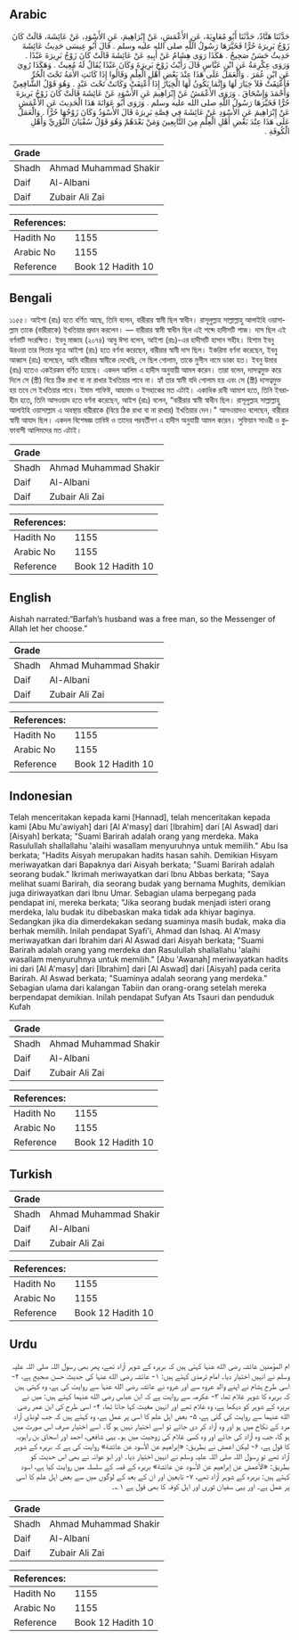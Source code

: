 ## Arabic


<div dir="rtl" lang="ar" style={{fontSize:'larger',backgroundColor:'#f8f9fa',padding:20}}>
حَدَّثَنَا هَنَّادٌ، حَدَّثَنَا أَبُو مُعَاوِيَةَ، عَنِ الأَعْمَشِ، عَنْ إِبْرَاهِيمَ، عَنِ الأَسْوَدِ، عَنْ عَائِشَةَ، قَالَتْ كَانَ زَوْجُ بَرِيرَةَ حُرًّا فَخَيَّرَهَا رَسُولُ اللَّهِ صلى الله عليه وسلم ‏.‏ قَالَ أَبُو عِيسَى حَدِيثُ عَائِشَةَ حَدِيثٌ حَسَنٌ صَحِيحٌ ‏.‏ هَكَذَا رَوَى هِشَامٌ عَنْ أَبِيهِ عَنْ عَائِشَةَ قَالَتْ كَانَ زَوْجُ بَرِيرَةَ عَبْدًا ‏.‏ وَرَوَى عِكْرِمَةُ عَنِ ابْنِ عَبَّاسٍ قَالَ رَأَيْتُ زَوْجَ بَرِيرَةَ وَكَانَ عَبْدًا يُقَالُ لَهُ مُغِيثٌ ‏.‏ وَهَكَذَا رُوِيَ عَنِ ابْنِ عُمَرَ ‏.‏ وَالْعَمَلُ عَلَى هَذَا عِنْدَ بَعْضِ أَهْلِ الْعِلْمِ وَقَالُوا إِذَا كَانَتِ الأَمَةُ تَحْتَ الْحُرِّ فَأُعْتِقَتْ فَلاَ خِيَارَ لَهَا وَإِنَّمَا يَكُونُ لَهَا الْخِيَارُ إِذَا أُعْتِقَتْ وَكَانَتْ تَحْتَ عَبْدٍ ‏.‏ وَهُوَ قَوْلُ الشَّافِعِيِّ وَأَحْمَدَ وَإِسْحَاقَ ‏.‏ وَرَوَى الأَعْمَشُ عَنْ إِبْرَاهِيمَ عَنِ الأَسْوَدِ عَنْ عَائِشَةَ قَالَتْ كَانَ زَوْجُ بَرِيرَةَ حُرًّا فَخَيَّرَهَا رَسُولُ اللَّهِ صلى الله عليه وسلم ‏.‏ وَرَوَى أَبُو عَوَانَةَ هَذَا الْحَدِيثَ عَنِ الأَعْمَشِ عَنْ إِبْرَاهِيمَ عَنِ الأَسْوَدِ عَنْ عَائِشَةَ فِي قِصَّةِ بَرِيرَةَ قَالَ الأَسْوَدُ وَكَانَ زَوْجُهَا حُرًّا ‏.‏ وَالْعَمَلُ عَلَى هَذَا عِنْدَ بَعْضِ أَهْلِ الْعِلْمِ مِنَ التَّابِعِينَ وَمَنْ بَعْدَهُمْ وَهُوَ قَوْلُ سُفْيَانَ الثَّوْرِيِّ وَأَهْلِ الْكُوفَةِ ‏.‏
</div>
<div style={{backgroundColor:'#f8f9fa',padding:20, marginBottom: 10}}><table> <thead> <tr> <th>Grade</th> <th></th> </tr> </thead> <tbody> <tr><td>Shadh</td><td>Ahmad Muhammad Shakir</td></tr><tr><td>Daif</td><td>Al-Albani</td></tr><tr><td>Daif</td><td>Zubair Ali Zai</td></tr></tbody></table><table> <thead> <tr> <th>References:</th> <th></th> </tr> </thead> <tbody><tr><td>Hadith No</td><td>1155</td></tr><tr><td>Arabic No</td><td>1155</td></tr><tr><td>Reference</td><td>Book 12 Hadith 10</td></tr></tbody></table></div>

## Bengali


<div dir="ltr" lang="bn" style={{fontSize:'larger',backgroundColor:'#f8f9fa',padding:20}}>
১১৫৫। আইশা (রাঃ) হতে বর্ণিত আছে, তিনি বলেন, বারীরার স্বামী ছিল স্বাধীন। রাসূলুল্লাহ সাল্লাল্লাহু আলাইহি ওয়াসাল্লাম তাকে (বারীরাকে) ইখতিয়ার প্রদান করলেন। — বারীরার স্বামী স্বাধীন ছিল এই শব্দে হাদীসটি শাজ। দাস ছিল এই বর্ণনাটি সংরক্ষিত। ইবনু মাজাহ (২০৭৪) আবু ঈসা বলেন, আইশা (রাঃ)-এর হাদীসটি হাসান সহীহ। হিশাম ইবনু উরওয়া তার পিতার সূত্রে আইশা (রাঃ) হতে বর্ণনা করেছেন, বারীরার স্বামী দাস ছিল। ইকরিমা বর্ণনা করেছেন, ইবনু আব্বাস (রাঃ) বলেছেন, আমি বারীরার স্বামীকে দেখেছি, সে ছিল গোলাম, তাকে মুগীস নামে ডাকা হত। ইবনু উমার (রাঃ) হতেও একইরকম বর্ণিত হয়েছে। একদল আলিম এ হাদীস অনুযায়ী আমল করেন। তারা বলেন, দাসত্বমুক্ত করে দিলে সে (স্ত্রী) বিয়ে ঠিক রাখা বা না রাখার ইখতিয়ার পাবে না। হ্যাঁ তার স্বামী যদি গোলাম হয় এবং সে (স্ত্রী) দাসত্বমুক্ত হয় তবে সে ইখতিয়ার পাবে। ইমাম শাফিঈ, আহমাদ ও ইসহাকের মত এটাই। একাধিক রাবী আমাশ হতে, তিনি ইবরাহীম হতে, তিনি আসওয়াদ হতে বর্ণনা করেছেন, আইশ (রাঃ) বলেন, “বারীরার স্বামী স্বাধীন ছিল। রাসূলুল্লাহ সাল্লাল্লাহু আলাইহি ওয়াসাল্লাম এ অবস্থায় বারীরাকে (বিয়ে ঠিক রাখা বা না রাখার) ইখতিয়ার দেন।" আসওয়াদও বলেছেন, বারীরার স্বামী আযাদ ছিল। একদল বিশেষজ্ঞ তাবিঈ ও তাদের পরবর্তীগণ এ হাদীস অনুযায়ী আমল করেন। সুফিয়ান সাওরী ও কুফাবাসী আলিমদের মত এটাই।
</div>
<div style={{backgroundColor:'#f8f9fa',padding:20, marginBottom: 10}}><table> <thead> <tr> <th>Grade</th> <th></th> </tr> </thead> <tbody> <tr><td>Shadh</td><td>Ahmad Muhammad Shakir</td></tr><tr><td>Daif</td><td>Al-Albani</td></tr><tr><td>Daif</td><td>Zubair Ali Zai</td></tr></tbody></table><table> <thead> <tr> <th>References:</th> <th></th> </tr> </thead> <tbody><tr><td>Hadith No</td><td>1155</td></tr><tr><td>Arabic No</td><td>1155</td></tr><tr><td>Reference</td><td>Book 12 Hadith 10</td></tr></tbody></table></div>

## English


<div dir="ltr" lang="en" style={{fontSize:'larger',backgroundColor:'#f8f9fa',padding:20}}>
Aishah narrated:“Barfah’s husband was a free man, so the Messenger of Allah let her choose.”
</div>
<div style={{backgroundColor:'#f8f9fa',padding:20, marginBottom: 10}}><table> <thead> <tr> <th>Grade</th> <th></th> </tr> </thead> <tbody> <tr><td>Shadh</td><td>Ahmad Muhammad Shakir</td></tr><tr><td>Daif</td><td>Al-Albani</td></tr><tr><td>Daif</td><td>Zubair Ali Zai</td></tr></tbody></table><table> <thead> <tr> <th>References:</th> <th></th> </tr> </thead> <tbody><tr><td>Hadith No</td><td>1155</td></tr><tr><td>Arabic No</td><td>1155</td></tr><tr><td>Reference</td><td>Book 12 Hadith 10</td></tr></tbody></table></div>

## Indonesian


<div dir="ltr" lang="id" style={{fontSize:'larger',backgroundColor:'#f8f9fa',padding:20}}>
Telah menceritakan kepada kami [Hannad], telah menceritakan kepada kami [Abu Mu'awiyah] dari [Al A'masy] dari [Ibrahim] dari [Al Aswad] dari [Aisyah] berkata; "Suami Barirah adalah orang yang merdeka. Maka Rasulullah shallallahu 'alaihi wasallam menyuruhnya untuk memilih." Abu Isa berkata; "Hadits Aisyah merupakan hadits hasan sahih. Demikian Hisyam meriwayatkan dari Bapaknya dari Aisyah berkata; "Suami Barirah adalah seorang budak." Ikrimah meriwayatkan dari Ibnu Abbas berkata; "Saya melihat suami Barirah, dia seorang budak yang bernama Mughits, demikian juga diriwayatkan dari Ibnu Umar. Sebagian ulama berpegang pada pendapat ini, mereka berkata; "Jika seorang budak menjadi isteri orang merdeka, lalu budak itu dibebaskan maka tidak ada khiyar baginya. Sedangkan jika dia dimerdekakan sedang suaminya masih budak, maka dia berhak memilih. Inilah pendapat Syafi'i, Ahmad dan Ishaq. Al A'masy meriwayatkan dari Ibrahim dari Al Aswad dari Aisyah berkata; "Suami Barirah adalah orang yang merdeka dan Rasulullah shallallahu 'alaihi wasallam menyuruhnya untuk memilih." [Abu 'Awanah] meriwayatkan hadits ini dari [Al A'masy] dari [Ibrahim] dari [Al Aswad] dari [Aisyah] pada cerita Barirah. Al Aswad berkata; "Suaminya adalah seorang yang merdeka." Sebagian ulama dari kalangan Tabiin dan orang-orang setelah mereka berpendapat demikian. Inilah pendapat Sufyan Ats Tsauri dan penduduk Kufah
</div>
<div style={{backgroundColor:'#f8f9fa',padding:20, marginBottom: 10}}><table> <thead> <tr> <th>Grade</th> <th></th> </tr> </thead> <tbody> <tr><td>Shadh</td><td>Ahmad Muhammad Shakir</td></tr><tr><td>Daif</td><td>Al-Albani</td></tr><tr><td>Daif</td><td>Zubair Ali Zai</td></tr></tbody></table><table> <thead> <tr> <th>References:</th> <th></th> </tr> </thead> <tbody><tr><td>Hadith No</td><td>1155</td></tr><tr><td>Arabic No</td><td>1155</td></tr><tr><td>Reference</td><td>Book 12 Hadith 10</td></tr></tbody></table></div>

## Turkish


<div dir="ltr" lang="tr" style={{fontSize:'larger',backgroundColor:'#f8f9fa',padding:20}}>

</div>
<div style={{backgroundColor:'#f8f9fa',padding:20, marginBottom: 10}}><table> <thead> <tr> <th>Grade</th> <th></th> </tr> </thead> <tbody> <tr><td>Shadh</td><td>Ahmad Muhammad Shakir</td></tr><tr><td>Daif</td><td>Al-Albani</td></tr><tr><td>Daif</td><td>Zubair Ali Zai</td></tr></tbody></table><table> <thead> <tr> <th>References:</th> <th></th> </tr> </thead> <tbody><tr><td>Hadith No</td><td>1155</td></tr><tr><td>Arabic No</td><td>1155</td></tr><tr><td>Reference</td><td>Book 12 Hadith 10</td></tr></tbody></table></div>

## Urdu


<div dir="rtl" lang="ur" style={{fontSize:'larger',backgroundColor:'#f8f9fa',padding:20}}>
ام المؤمنین عائشہ رضی الله عنہا کہتی ہیں کہ بریرہ کے شوہر آزاد تھے، پھر بھی رسول اللہ صلی اللہ علیہ وسلم نے انہیں اختیار دیا۔ امام ترمذی کہتے ہیں: ۱- عائشہ رضی الله عنہا کی حدیث حسن صحیح ہے، ۲- اسی طرح ہشام نے اپنے والد عروہ سے اور عروہ نے عائشہ رضی الله عنہا سے روایت کی ہے، وہ کہتی ہیں کہ بریرہ کا شوہر غلام تھا، ۳- عکرمہ سے روایت ہے کہ ابن عباس رضی الله عنہما کہتے ہیں: میں نے بریرہ کے شوہر کو دیکھا ہے، وہ غلام تھے اور انہیں مغیث کہا جاتا تھا، ۴- اسی طرح کی ابن عمر رضی الله عنہما سے روایت کی گئی ہے، ۵- بعض اہل علم کا اسی پر عمل ہے، وہ کہتے ہیں کہ جب لونڈی آزاد مرد کے نکاح میں ہو اور وہ آزاد کر دی جائے تو اسے اختیار نہیں ہو گا۔ اسے اختیار صرف اس صورت میں ہو گا، جب وہ آزاد کی جائے اور وہ کسی غلام کی زوجیت میں ہو۔ یہی شافعی، احمد اور اسحاق بن راہویہ کا قول ہے، ۶- لیکن اعمش نے بطریق: «إبراهيم عن الأسود عن عائشة» روایت کی ہے کہ بریرہ کے شوہر آزاد تھے تو رسول اللہ صلی اللہ علیہ وسلم نے انہیں اختیار دیا۔ اور ابو عوانہ نے بھی اس حدیث کو بطریق: «الأعمش عن إبراهيم عن الأسود عن عائشة» بریرہ کے قصہ کے سلسلہ میں روایت کیا ہے، اسود کہتے ہیں: بریرہ کے شوہر آزاد تھے، ۷- تابعین اور ان کے بعد کے لوگوں میں سے بعض اہل علم کا اسی پر عمل ہے۔ اور یہی سفیان ثوری اور اہل کوفہ کا بھی قول ہے ۱؎۔
</div>
<div style={{backgroundColor:'#f8f9fa',padding:20, marginBottom: 10}}><table> <thead> <tr> <th>Grade</th> <th></th> </tr> </thead> <tbody> <tr><td>Shadh</td><td>Ahmad Muhammad Shakir</td></tr><tr><td>Daif</td><td>Al-Albani</td></tr><tr><td>Daif</td><td>Zubair Ali Zai</td></tr></tbody></table><table> <thead> <tr> <th>References:</th> <th></th> </tr> </thead> <tbody><tr><td>Hadith No</td><td>1155</td></tr><tr><td>Arabic No</td><td>1155</td></tr><tr><td>Reference</td><td>Book 12 Hadith 10</td></tr></tbody></table></div>